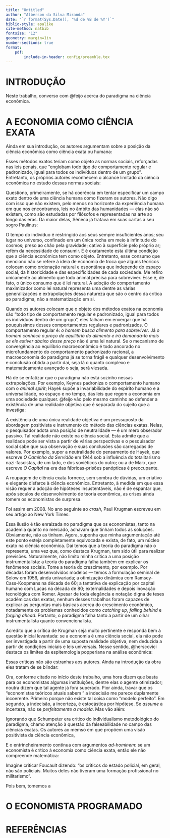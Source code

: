 ```yaml
---
title: "Untitled"
author: "Alberson da Silva Miranda"
date: "`r format(Sys.Date(), '%d de %B de %Y')`"
biblio-style: apalike
cite-method: natbib
fontsize: "12"
geometry: margin=1in
number-sections: true
format:
    pdf:
        include-in-header: config/preamble.tex
---
```


# INTRODUÇÃO {-}

Neste trabalho, converso com @feijo acerca do paradigma na ciência econômica.

# A ECONOMIA COMO CIÊNCIA EXATA

Ainda em sua introdução, os autores argumentam sobre a posição da ciência econômica como ciência exata ou humana:

\begin{citacao}
A primeira pergunta que surge na mente do leigo é se a economia trata-se de ciência exata ou ciência do campo das chamadas humanidades (ciências humanas). Se tivéssemos de escolher entre um enquadramento ou outro, diríamos que a economia pertence ao campo das ciências humanas. No entanto, ela ocupa uma posição especial dentre as ciências humanas: uma parte das contribuições científicas dos economistas acadêmicos utiliza-se do método das ciências exatas. Assim, pode-se afirmar seguramente que há um campo exato no âmbito das investigações feitas pelos economistas. Nem todos os estudos oferecidos pelos economistas, no entanto, afiguram-se um esforço em ciência exata. Mas uma parte importante deles, aliás, a mais expressiva, emprega os métodos matemáticos rigorosos típicos das ciências naturais exatas que têm na física o modelo central.
\end{citacao}

Esses métodos exatos teriam como objeto as normas sociais, reforçadas nas leis penais, que "englobam todo tipo de comportamento regular e padronizado, igual para todos os indivíduos dentro de um grupo". Entretanto, os próprios autores reconhecem o alcance limitado da ciência econômica no estudo dessas normas sociais:

\begin{citacao}
Para o economista, basta uns poucos tipos de instituições, vistas como tipos estilizados, como a propriedade privada (que induz os agentes a respeitarem direitos de propriedade e contratos) e o agente otimizador (que maximiza utilidade ou lucro), ou então o comunismo (que os coage a aceitarem a propriedade coletiva) e o agente cooperador. Boa parte do trabalho teórico do economista remete a uns poucos tipos de instituições sociais. Para o paradigma da economia teórica, interessa o agente otimizador.
\end{citacao}

Questiono, primeiramente, se há coerência em tentar especificar um campo exato dentro de uma ciência humana como fizeram os autores. Não digo com isso que não existem, pelo menos no horizonte da experiência humana em que nos encontramos, leis no âmbito das humanidades — elas não só existem, como são estudadas por filósofos e representadas na arte\footnote{Impossível esquecer o monólogo clássico de Macbeth: ``E todos os nossos ontens não fizeram mais que iluminar para os tolos o caminho que leva ao pó da morte."} ao longo das eras. Da maior delas, Sêneca já tratava em suas cartas a seu sogro Paulinus:

\begin{citacao}
A maior parte dos mortais, Paulino, lamenta a maldade da Natureza, porque já nascem com a perspectiva de uma curta existência e porque os anos que lhes são dados transcorrem rápida e velozmente. De modo que, com a exceção de uns poucos, para os demais, em pleno esplendor da vida é que justamente esta os abandona. \citep{seneca}
\end{citacao}

O tempo do indivíduo é restringido aos seus sempre insuficientes anos; seu lugar no universo, confinado em um única rocha em meio à infinitude do cosmos; preso ao chão pela gravidade; cativo à superfície pelo próprio ar; refém da necessidade de consumir. E é exatamente esta última condição que a ciência econômica tem como objeto. Entretanto, esse consumo que menciono não se refere à ideia de economia de troca que alguns téoricos colocam como ordenação natural e espontânea que independe do espaço social, da historicidade e das especificidades de cada sociedade. Me refiro unicamente ao alimento que todo animal precisa para sobreviver. Esse é, de fato, o único consumo que é lei natural. A adoção do comportamento maximizador como lei natural representa uma dentre as várias generalizações e extrapolações dessa natureza que são o centro da crítica ao paradigma, não a matematização em si.

Quando os autores colocam que o objeto dos métodos exatos na economia são "todo tipo de comportamento regular e padronizado, igual para todos os indivíduos dentro de um grupo", eles falham em enxergar que há pouquíssimos desses comportamentos regulares e padronizados. O comportamento regular é: *o homem busca alimento para sobreviver*. Já *o homem conhece o preço de equilíbrio do alimento e irá demandá-lo mais se ele estiver abaixo desse preço* não é uma lei natural. Se o mecanismo de convergência ao equilíbrio macroeconômico é todo ancorado no microfundamento do comportamento padronizado racional, a macroeconomia do paradigma já se torna frágil e qualquer desenvolvimento e conclusão obtida a partir daí, seja lá o quanto complexo e matematicamente avançado o seja, será viesada.

Há de se enfatizar que o paradigma não está sozinho nessas extrapolações. Por exemplo, Keynes padroniza o comportamento humano com o *animal spirit*; Hayek supõe a invariabilidade do espírito humano e a universalidade, no espaço e no tempo, das leis que regem a economia em uma sociedade qualquer. @feijo vão pelo mesmo caminho ao defender a existência de uma realidade objetiva que é separada do sujeito que a investiga:

\begin{citacao}
Há algo além de um exercício puramente mental envolvido no trabalho do cientista social, pois viceja uma realidade objetiva que deve ser racionalmente estudada. Assim como nas ciências naturais, no campo da investigação social também se deve separar o conhecimento que se formula dos fatos, por um lado, da realidade externa e objetiva em si mesma, por outro. Com isso, a tradicional separação entre as ideias que se elaboram sobre a realidade e essa realidade em si mesma estende-se também para o domínio da ciência social. A separação, usual nas ciências físicas, entre sujeito e objeto, parcialmente violada apenas na mecânica quântica, também se aplica ao campo dos estudos sociais.
\end{citacao}

A existência de uma única realidade objetiva é um pressuposto da abordagem positivista e instrumento do método das ciências exatas. Nelas, o pesquisador adota uma posição de neutralidade — é um mero obserador passivo. Tal realidade não existe na ciência social. Esta admite que a realidade pode ser vista a partir de várias perspectivas e o pesquisador social sabe que sua observação e suas conclusões são carregadas de valores. Por exemplo, supor a neutralidade do pensamento de Hayek, que escreve *O Caminho da Servidão* em 1944 sob a influência do totalitarismo nazi-fascistas, de um lado, e dos soviéticos do outro; ou a de Marx, que escreve *O Capital* na era das fábricas-prisões panópticas é preocupante.

A roupagem de ciência exata fornece, sem sombra de dúvidas, um criativo e elegante disfarce à ciência econômica. Entretanto, à medida em que essa visão requer a adoção de hipóteses insustentáveis, não é de espantar que, após séculos de desenvolvimento de teoria econômica, as crises ainda tomem os economistas de surpresa.

Foi assim em 2008. No ano seguinte ao *crash*, Paul Krugman escreveu em seu artigo ao New York Times:

\begin{citacao}
As I see it, the economics profession went astray because economists, as a group, mistook beauty, clad in impressive-looking mathematics, for truth.

[...] the central cause of the profession’s failure was the desire for an all-encompassing, intellectually elegant approach that also gave economists a chance to show off their mathematical prowess. Unfortunately, this romanticized and sanitized vision of the economy led most economists to ignore all the things that can go wrong. They turned a blind eye to the limitations of human rationality that often lead to bubbles and busts; to the problems of institutions that run amok; to the imperfections of markets — especially financial markets — that can cause the economy’s operating system to undergo sudden, unpredictable crashes; and to the dangers created when regulators don’t believe in regulation. \citep{krugman}
\end{citacao}

Essa ilusão é tão enraizada no paradigma que os economistas, tanto na academia quanto no mercado, achavam que tinham todos as soluções\footnote{``in a 2008 paper titled ´The State of Macro' (that is, macroeconomics, the study of big-picture issues like recessions), Olivier Blanchard of M.I.T., now the chief economist at the International Monetary Fund, declared that ´the state of macro is good'. The battles of yesteryear, he said, were over, and there had been a ´broad convergence of vision'. And in the real world, economists believed they had things under control: the ´central problem of depression-prevention has been solved', declared Robert Lucas of the University of Chicago in his 2003 presidential address to the American Economic Association" \citep{krugman}}. Obviamente, não as tinham. Agora, suponha que minha argumentação até este ponto esteja completamente equivocada e exista, de fato, um núcleo exato na ciência econômica. Daí temos que a teoria do paradigma não o representa, uma vez que, como destaca Krugman, tem sido útil para realizar previsões. Naturalmente, não limito minha crítica a uma posição instrumentalista: a teoria do paradigma falha também em explicar os fenômenos sociais. Tome a teoria do crescimento, por exemplo. Por décadas foram desenvolvidos modelos — temos a formulação seminal de Solow em 1956, ainda univariada; a otimização dinâmica com Ramsey-Cass-Koopmans na década de 60; a tantativa de explicação por capital humano com Lucas na década de 80; externalidades e depois inovação tecnológica com Romer. Apesar de toda elegância e notação digna de teses acadêmicas das exatas, nenhum desses trabalhos foram capazes de explicar as perguntas mais básicas acerca do crescimento econômico, notadamente os problemas conhecidos como *catching up*, *falling behind* e *forging ahead*. Portanto, o paradigma falha tanto a partir de um olhar instrumentalista quanto convencionalista.

Acredito que a crítica de Krugman seja muito pertinente e responda bem à questão inicial levantada: se a economia é uma ciência social, ela não pode ser investigada a partir de uma suposta realidade objetiva, nem deduzida a partir de condições iniciais e leis universais. Nesse sentido, @herscovici destaca os limites da espitemologia popperiana na análise econômica:

\begin{citacao}
Na maior parte dos casos, \textit{para tornar uma lei universal, é preciso esvaziá-la de seu conteúdo histórico}. O \textit{formalismo} que resulta dessa operação caracteriza-se pelo fato de que, se uma lei científica quer explicar todos os sitemas possíveis, ela não tem condições de explicar nenhum sistema real, nas suas especificidades históricas e sociais.
\end{citacao}

Essas críticas não são estranhas aos autores. Ainda na introdução da obra eles tratam de se blindar:

\begin{citacao}
Parece ingenuidade imaginar que o agente econômico seja sempre um sujeito dotado de plena racionalidade, informação perfeita, que atue em mercados completos (com mercadorias contingentes oferecidas para todos os estados possíveis da natureza), que tenha clareza de seus objetivos e que procure sempre o melhor resultado para si no curto prazo, sem se preocupar com as consequências remotas de suas escolhas e sem se importar com os demais. Inclusive, o paradigma da economia tem sido criticado pela ingenuidade de seus supostos comportamentais em sua análise. Mas, em muitos casos, a pecha de ingenuidade caracteriza melhor a situação de quem faz esse tipo de crítica do que os modelos dos economistas teóricos em si mesmos, pois as hipóteses arroladas anteriormente, a bem da verdade, são apenas simplificações de livros-textos introdutórios. A fronteira do conhecimento teórico em economia há muito aprendeu a lidar com hipóteses comportamentais bem mais arrojadas e realistas do que essas. Assim é que os economistas teóricos atuais sabem perfeitamente modelar agentes com racionalidade limitada, informação imperfeita, mercados incompletos, agentes indecisos e com objetivos múltiplos, e que levam em conta o bem-estar de outras pessoas.
\end{citacao}

Ora, conforme citado no início deste trabalho, uma hora dizem que basta para os economistas algumas instituições, dentre elas o agente otimizador; noutra dizem que tal agente já fora superado. Pior ainda, travar que os "economistas teóricos atuais sabem \textbf{perfeitamente modelar}" a indecisão me parece duplamente incoerente. Primeiro porque não existe tal coisa como "modelo perfeito". Em segundo, a indecisão, a incerteza, é estocástica por hipótese. Se *assume* a incerteza, não se *perfeitamente a modela*. Mas vão além:

\begin{citacao}
Pode-se também criticar os supostos do paradigma econômico por considerar apenas o modelo de concorrência perfeita. Outra crítica irrelevante, pois, variegadas (sic) estruturas de mercados, da concorrência perfeita ao monopólio, começaram a ser estudadas já no século XIX, e a partir do fim dos anos 1920 o conhecimento teórico aprofundou-se com a consideração de estruturas intermediárias como concorrência monopolística e oligopólio. Os supostos da concorrência perfeita foram questionados e repensados pela influência da crítica dos economistas da chamada escola austríaca de economia, mas não somente por ela, e substituídos pela visão do agente econômico com comportamento ativo na exploração do mercado e descoberta de oportunidades. O modelo básico de monopólio foi questionado e reexaminado, em um contexto dinâmico da economia, pelo renomado Joseph Schumpeter.
\end{citacao}

Ignorando que Schumpeter era crítico do individualismo metodológico do paradigma, chamo atenção à questão da falseabilidade no campo das ciências exatas. Os autores ao memso em que propõem uma visão positivista da ciência econômica,

E o entrincheiramento continua com argumentos *ad-hominem*: se um economista é crítico à economia como ciência exata, então ele não compreende matemática:

\begin{citacao}
Vejamos o problema da incompreensão da matemática. Os críticos do uso da matemática na economia, em geral, não são economistas matemáticos. Muitos deles não tiveram uma formação profissional em matemática. Enveredaram por outras áreas. Não quer dizer que não tenham sido bons estudantes de matemática. Marshall, por exemplo, um crítico da matemática na economia, cujo emprego, para ele, não deveria ser abusivo, mostrou-se, antes de concentrar-se na economia, um excelente matemático. Até mesmo Carl Menger, o pai da escola austríaca, totalmente crítico ao uso da matemática na economia, ao que consta, fora um bom estudante de matemática no ensino médio. Keynes foi um crítico da matemática, contudo, bom matemático, mesmo sem ter a mente e a experiência de um matemático profissional. Inclusive, ele graduou-se, com distinção, nessa disciplina
\end{citacao}

Imagine criticar Foucault dizendo: "os críticos do estado policial, em geral, não são policiais. Muitos deles não tiveram uma formação profissional no militarismo".

\begin{citacao}
É perfeitamente compreensível a visão contrária à matemática desses expoentes clássicos da economia científica. Até porque eles estavam presos ao desenvolvimento matemático de sua época. O problema é quando, hoje em dia, os membros das escolas legadas por eles apegam-se às mesmas críticas ao uso da matemática, sustentando-as em uma visão tosca e atrasada da matemática.
Criticam, por exemplo, que as variáveis econômicas não obedecem a relações funcionais. Mas quem disse que a economia matemática atual emprega funções? Os economistas do paradigma amiúde trabalham com correspondências, mapas e outras técnicas matemáticas muito mais poderosas do que as funções. Criticam o uso da matemática na economia com base no argumento de que as variáveis econômicas não descrevem uma trajetória bem comportada; de forma que não podem ser acompanhadas por curvas contínuas e suaves, isto é, diferenciáveis em todos os pontos. Quem disse que o paradigma atual tenha de lançar a hipótese de diferenciabilidade e que só emprega o cálculo diferencial e integral? Na verdade, os economistas atuais do paradigma trabalham com análise convexa, que prescinde a diferenciabilidade das funções, tomando apenas a hipótese bem mais fraca da convexidade. Não se impõe mais a existência de curvas contínuas. Trabalha-se com descrições bem mais gerais e flexíveis, como a de semicontinuidade superior (upper semicontinuos) etc. O uso do cálculo em economia matemática há muito foi substituído pela análise convexa, pela topologia e pela topologia diferencial.
\end{citacao}

Pois bem, tomemos a 

# O ECONOMISTA PROGRAMADO

\begin{citacao}
Sem explicá-lo por enquanto, é suficiente dizer que o paradigma kuhniano da economia é aquilo que os estudantes de graduação são obrigados a aprender nas disciplinas teóricas. Todo estudante de macroeconomia estuda os livros-textos escritos por autores como Blanchard, Boyes, Dornbusch, [...]. Então constata-se, no Brasil e no ``mundo livre", que os estudantes são submetidos à mesma formação, pois, em que pese as diferenças de abordagem, de estilo e de profundidade, todos esses manuais didáticos de teoria econômica assemelham-se entre si em muitos aspectos. Em todos eles, vicejam as instituições da propriedade privada, do contrato, do agente maximizador etc. como pressupostos dos modelos teóricos. Todos abordam os problemas econômicos com álgebra e gráficos, e desenvolvem modelos de equilíbrio.
Essa formação homogênea dos estudantes é característica da prática científica que Kuhn denomina de ciência normal. Típica em ciências com paradigmas consolidados. O paradigma da economia submete os estudantes à mesma formação teórica básica. É claro que o treinamento assemelhado leva os profissionais formados nesse ambiente a atuarem de uma maneira padronizada no trabalho com suas teorias e no teste empírico delas.
\end{citacao}

# REFERÊNCIAS

\bibliography{config/bib.bib}